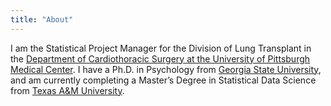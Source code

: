 ```yaml
---
title: "About"
---
```


I am the Statistical Project Manager for the Division of Lung Transplant in the [Department of Cardiothoracic Surgery at the University of Pittsburgh Medical Center](http://www.ctsurgery.pitt.edu/).  I have a Ph.D. in Psychology from [Georgia State University](http://www.gsu.edu), and am currently completing a Master's Degree in Statistical Data Science from [Texas A&M University](https://online.stat.tamu.edu/).